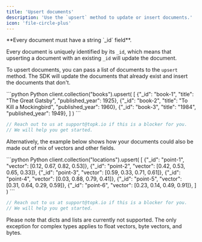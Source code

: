 ```yaml
---
title: 'Upsert documents'
description: 'Use the `upsert` method to update or insert documents.'
icon: 'file-circle-plus'
---
```


<Note>
**Every document must have a string `_id` field**.

Every document is uniquely identified by its `_id`, which means that upserting a document with an existing `_id` will update the document.
</Note>

To upsert documents, you can pass a list of documents to the `upsert` method. The SDK will update the documents that already exist and insert the documents that don't.

<CodeGroup>
```python Python
client.collection("books").upsert(
    [
        {"_id": "book-1", "title": "The Great Gatsby", "published_year": 1925},
        {"_id": "book-2", "title": "To Kill a Mockingbird", "published_year": 1960},
        {"_id": "book-3", "title": "1984", "published_year": 1949},
    ]
)
```

```js JavaScript
// Reach out to us at support@topk.io if this is a blocker for you.
// We will help you get started.
```
</CodeGroup>

Alternatively, the example below shows how your documents could also be made out of mix of vectors and other fields.

<CodeGroup>
```python Python
client.collection("locations").upsert(
    [
        {"_id": "point-1", "vector": [0.12, 0.67, 0.82, 0.53]},
        {"_id": "point-2", "vector": [0.42, 0.53, 0.65, 0.33]},
        {"_id": "point-3", "vector": [0.59, 0.33, 0.71, 0.61]},
        {"_id": "point-4", "vector": [0.03, 0.88, 0.79, 0.41]},
        {"_id": "point-5", "vector": [0.31, 0.64, 0.29, 0.59]},
        {"_id": "point-6", "vector": [0.23, 0.14, 0.49, 0.91]},
    ]
)
```

```js JavaScript
// Reach out to us at support@topk.io if this is a blocker for you.
// We will help you get started.
```
</CodeGroup>

<Note>Please note that dicts and lists are currently not supported. The only exception for complex types applies to float vectors, byte vectors, and bytes.</Note>

<Support />
